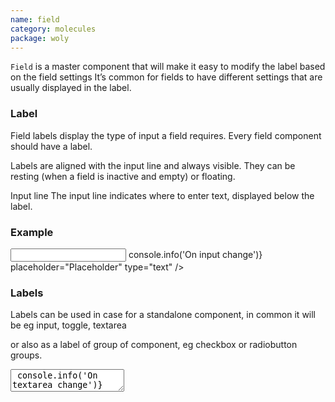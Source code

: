 ```yaml
---
name: field
category: molecules
package: woly
---
```



`Field` is a master component that will make it easy to modify the label based on the field settings
It’s common for fields to have different settings that are usually displayed in the label.

### Label

Field labels display the type of input a field requires.
Every field component should have a label.

Labels are aligned with the input line and always visible.
They can be resting (when a field is inactive and empty) or floating.

Input line
The input line indicates where to enter text, displayed below the label.

### Example

<Playground>
  <Field label="Label">
    <Input
      variant="default"
      name="name"
      onChange={(event) => console.info('On input change')}
      placeholder="Placeholder"
      type="text"
    />
  </Field>
</Playground>

### Labels

Labels can be used in case for a standalone component, in common it will be eg input, toggle, textarea

or also as a label of group of component, eg checkbox or radiobutton groups.

<Playground size="S">
  <Field label="Label of group">
    <Checkbox text="Item text" variant="default" />
    <Checkbox text="Item text" variant="default" />
    <Checkbox text="Item text" variant="default" />
  </Field>
  <Field label="Label for a standalone component" variant="default">
    <TextArea
      name="name"
      placeholder="TextArea"
      onChange={() => console.info('On textarea change')}
      variant="default"
      overflow="hidden"
      isDisabled
    />
  </Field>
  <Field label="Label for input">
    <InputPassword
      iconHidden={<ClosedEyeIcon />}
      iconOpen={<OpenedEyeIcon />}
      name="input"
      onChange={() => console.info('change')}
      placeholder="Enter password"
      variant="default"
    />
  </Field>
</Playground>{' '}

Labels and children component can be replaced in row

<Playground size="S">
  <Field label="Label of set" row>
    <Checkbox text="Item text" variant="default" />
    <Checkbox text="Item text" variant="default" />
    <Checkbox text="Item text" variant="default" />
  </Field>
  <State initial={false} change={(i) => !i}>
    {(value, change) => (
      <Field label="Label of item" row>
        <Switch isChecked={value} onChange={change} id="roundTwo" variant="round" />
      </Field>
    )}
  </State>
</Playground>

or in column variants

<Playground size="S">
  <Field label="Label of set">
    <Checkbox text="Item text" variant="default" />
    <Checkbox text="Item text" variant="default" />
    <Checkbox text="Item text" variant="default" />
  </Field>
  <State initial={false} change={(i) => !i}>
    {(value, change) => (
      <Field label="Label of item">
        <Switch isChecked={value} onChange={change} id="roundOne" variant="round" />
      </Field>
    )}
  </State>
</Playground>

### Kinds

| Name     | Description                                         |
| -------- | --------------------------------------------------- |
| `Field ` | Base Field. Useful for creating a new kind of Field |

### Props

| Name       | Type              | Default     | Description                                                  |
| ---------- | ----------------- | ----------- | ------------------------------------------------------------ |
| `children` | `React.ReactNode` |             | Trigger element of Popover                                   |
| `label`    | `React.ReactNode` |             | Text appeared on the button                                  |
| `row`      | `boolean`         |             | The row attribute specifies direction of label and component |
| `variant`  | `string`          | `'default'` | Variant prop to style component                              |
